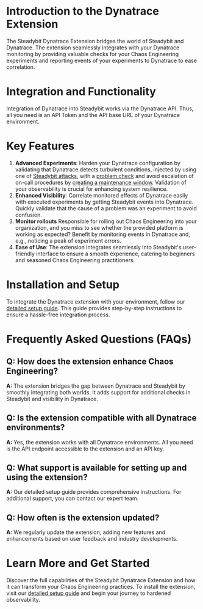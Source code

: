 # Introduction to the Dynatrace Extension
The Steadybit Dynatrace Extension bridges the world of Steadybit and Dynatrace. The extension seamlessly integrates with your Dynatrace monitoring by providing valuable checks for your Chaos Engineering experiments and reporting events of your experiments to Dynatrace to ease correlation.


# Integration and Functionality
Integration of Dynatrace into Steadybit works via the Dynatrace API. Thus, all you need is an API Token and the API base URL of your Dynatrace environment.

# Key Features
1. **Advanced Experiments**:
Harden your Dynatrace configuration by validating that Dynatrace detects turbulent conditions, injected by using one of [Steadybit attacks](https://hub.steadybit.com/actions?targetType=&kind=attack&extension=&category=), with a [problem check](https://hub.steadybit.com/action/com.steadybit.extension_dynatrace.problem_check) and avoid escalation of on-call procedures by [creating a maintenance window](https://hub.steadybit.com/action/com.steadybit.extension_dynatrace.create_maintenance_window). Validation of your observability is crucial for enhancing system resilience.
2. **Enhanced Visibility**:
Correlate monitored effects of Dynatrace easily with executed experiments by getting Steadybit events into Dynatrace. Quickly validate that the cause of a problem was an experiment to avoid confusion.
3. **Monitor rollouts** Responsible for rolling out Chaos Engineering into your organization, and you miss to see whether the provided platform is working as expected? Benefit by monitoring events in Dynatrace and, e.g., noticing a peak of experiment errors.
4. **Ease of Use**: The extension integrates seamlessly into Steadybit's user-friendly interface to ensure a smooth experience, catering to beginners and seasoned Chaos Engineering practitioners.

# Installation and Setup
To integrate the Dynatrace extension with your environment, follow our [detailed setup guide](https://github.com/steadybit/extension-dynatrace#installation).
This guide provides step-by-step instructions to ensure a hassle-free integration process.

# Frequently Asked Questions (FAQs)
## Q: How does the extension enhance Chaos Engineering?
**A:** The extension bridges the gap between Dynatrace and Steadybit by smoothly integrating both worlds. It adds support for additional checks in Steadybit and visibility in Dynatrace.

## Q: Is the extension compatible with all Dynatrace environments?
**A:** Yes, the extension works with all Dynatrace environments. All you need is the API endpoint accessible to the extension and an API key.

## Q: What support is available for setting up and using the extension?
**A:** Our detailed setup guide provides comprehensive instructions. For additional support, you can contact our expert team.

## Q: How often is the extension updated?
**A:** We regularly update the extension, adding new features and enhancements based on user feedback and industry developments.

# Learn More and Get Started
Discover the full capabilities of the Steadybit Dynatrace Extension and how it can transform your Chaos Engineering practices.
To install the extension, visit our [detailed setup guide](https://github.com/steadybit/extension-dynatrace#installation) and begin your journey to hardened observability.
